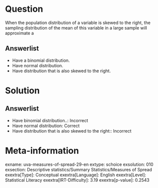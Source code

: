 Question
========

When the population distribution of a variable is skewed to the right, the sampling distribution of the mean of this variable in a large sample will approximate a

Answerlist
----------

* Have a binomial distribution.
* Have normal distribution.
* Have distribution that is also skewed to the right.

Solution
========

Answerlist
----------

* Have binomial distribution..: Incorrect
* Have normal distribution: Correct
* Have distribution that is also skewed to the right:: Incorrect

Meta-information
================
exname: uva-measures-of-spread-29-en
extype: schoice
exsolution: 010
exsection: Descriptive statistics/Summary Statistics/Measures of Spread
exextra[Type]: Conceptual
exextra[Language]: English
exextra[Level]: Statistical Literacy
exextra[IRT-Difficulty]: 3.19
exextra[p-value]: 0.2543
